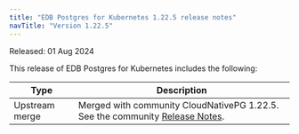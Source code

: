 ```yaml
---
title: "EDB Postgres for Kubernetes 1.22.5 release notes"
navTitle: "Version 1.22.5"
---
```


Released: 01 Aug 2024

This release of EDB Postgres for Kubernetes includes the following:

|      Type      |                                                                                  Description                                                                                   |
| -------------- | ------------------------------------------------------------------------------------------------------------------------------------------------------------------------------ |
| Upstream merge |  Merged with community CloudNativePG 1.22.5. See the community [Release Notes](https://cloudnative-pg.io/documentation/1.22/release_notes/v1.22/).                                    |
